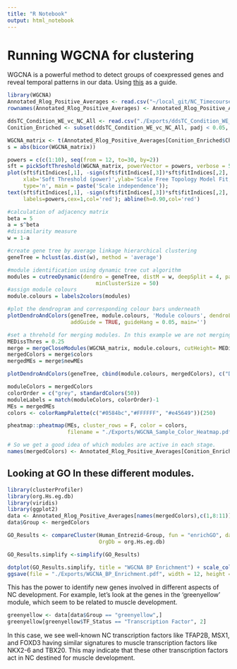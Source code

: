 ```yaml
---
title: "R Notebook"
output: html_notebook
---
```


# Running WGCNA for clustering
WGCNA is a powerful method to detect groups of coexpressed genes and reveal temporal patterns in our data.
Using [this](https://www.bioconductor.org/packages/release/bioc/vignettes/CVE/inst/doc/WGCNA_from_TCGA_RNAseq.html) as a guide.

```r
library(WGCNA)
Annotated_Rlog_Positive_Averages <- read.csv("~/local_git/NC_Timecourse/RNA-Seq/Exports/Annotated_Rlog_Positive_Averages.csv", row.names=1, stringsAsFactors=FALSE)
rownames(Annotated_Rlog_Positive_Averages) <- Annotated_Rlog_Positive_Averages$Chick_ENSEMBL

ddsTC_Condition_WE_vc_NC_All <- read.csv("./Exports/ddsTC_Condition_WE_vc_NC_All.csv", stringsAsFactors=FALSE)
Conition_Enriched <- subset(ddsTC_Condition_WE_vc_NC_All, padj < 0.05, log2FoldChange > 0.5)

WGCNA_matrix <- t(Annotated_Rlog_Positive_Averages[Conition_Enriched$Chick_ENSEMBL,2:7])
s = abs(bicor(WGCNA_matrix))

powers = c(c(1:10), seq(from = 12, to=30, by=2))
sft = pickSoftThreshold(WGCNA_matrix, powerVector = powers, verbose = 5)
plot(sft$fitIndices[,1], -sign(sft$fitIndices[,3])*sft$fitIndices[,2],
     xlab='Soft Threshold (power)',ylab='Scale Free Topology Model Fit,signed R^2',
     type='n', main = paste('Scale independence'));
text(sft$fitIndices[,1], -sign(sft$fitIndices[,3])*sft$fitIndices[,2],
     labels=powers,cex=1,col='red'); abline(h=0.90,col='red')

#calculation of adjacency matrix
beta = 5
a = s^beta
#dissimilarity measure
w = 1-a

#create gene tree by average linkage hierarchical clustering 
geneTree = hclust(as.dist(w), method = 'average')

#module identification using dynamic tree cut algorithm
modules = cutreeDynamic(dendro = geneTree, distM = w, deepSplit = 4, pamRespectsDendro = FALSE,
                            minClusterSize = 50)
#assign module colours
module.colours = labels2colors(modules)

#plot the dendrogram and corresponding colour bars underneath
plotDendroAndColors(geneTree, module.colours, 'Module colours', dendroLabels = FALSE, hang = 0.03,
                    addGuide = TRUE, guideHang = 0.05, main='')

#set a threhold for merging modules. In this example we are not merging so MEDissThres=0.0
MEDissThres = 0.25
merge = mergeCloseModules(WGCNA_matrix, module.colours, cutHeight= MEDissThres, verbose =3)
mergedColors = merge$colors
mergedMEs = merge$newMEs

plotDendroAndColors(geneTree, cbind(module.colours, mergedColors), c("Dynamic Tree Cut", "Merged dynamic"), dendroLabels= FALSE, hang=0.03, addGuide= TRUE, guideHang=0.05)

moduleColors = mergedColors
colorOrder = c("grey", standardColors(50))
moduleLabels = match(moduleColors, colorOrder)-1
MEs = mergedMEs
colors <- colorRampPalette(c("#0584bc","#FFFFFF", "#e45649"))(250)

pheatmap::pheatmap(MEs, cluster_rows = F, color = colors,
                   filename = "./Exports/WGCNA_Sample_Color_Heatmap.pdf")

# So we get a good idea of which modules are active in each stage.
names(mergedColors) <- Annotated_Rlog_Positive_Averages[Conition_Enriched$Chick_ENSEMBL,1]

```

## Looking at GO In these different modules.

```r
library(clusterProfiler)
library(org.Hs.eg.db)
library(viridis)
library(ggplot2)
data <- Annotated_Rlog_Positive_Averages[names(mergedColors),c(1,8:11)]
data$Group <- mergedColors

GO_Results <- compareCluster(Human_Entrezid~Group, fun = "enrichGO", data = data, ont = "BP", qvalueCutoff = 0.05, readable = T,
                             OrgDb = org.Hs.eg.db)

GO_Results.simplify <-simplify(GO_Results)

dotplot(GO_Results.simplify, title = "WGCNA BP Enrichment") + scale_color_viridis(direction=-1)
ggsave(file = "./Exports/WGCNA_BP_Enrichment.pdf", width = 12, height = 8)

```

This has the power to identify new genes involved in different aspects of NC development.
For example, let's look at the genes in the 'greenyellow' module, which seem to be related to muscle development.

```r
greenyellow <- data[data$Group == "greenyellow",]
greenyellow[greenyellow$TF_Status == "Transcription Factor", 2]
```
In this case, we see well-known NC transcription factors like TFAP2B, MSX1, and FOXD3 having similar signatures to muscle transcription factors like NKX2-6 and TBX20. This may indicate that these other transcription factors act in NC destined for muscle development.
